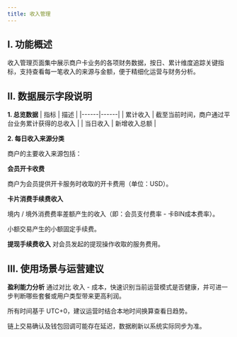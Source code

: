 ```yaml
---
title: 收入管理
---
```


## I. 功能概述
收入管理页面集中展示商户卡业务的各项财务数据，按日、累计维度追踪关键指标，支持查看每一笔收入的来源与金额，便于精细化运营与财务分析。

## II. 数据展示字段说明

**1. 总览数据**
| 指标 | 描述 |
|------|------|
| 累计收入 | 截至当前时间，商户通过平台业务累计获得的总收入 |
| 当日收入 | 新增收入总额 |

**2. 每日收入来源分类**

商户的主要收入来源包括：

**会员开卡收费**

商户为会员提供开卡服务时收取的开卡费用（单位：USD）。

**卡片消费手续费收入**

境内 / 境外消费费率差额产生的收入（即：会员支付费率 - 卡BIN成本费率）。

小额交易产生的小额固定手续费。

**提现手续费收入**
对会员发起的提现操作收取的服务费用。

## III. 使用场景与运营建议
**盈利能力分析**
通过对比 收入 - 成本，快速识别当前运营模式是否健康，并可进一步判断哪些套餐或用户类型带来更高利润。

<Note>
所有时间基于 UTC+0，建议运营时结合本地时间换算查看日趋势。

链上交易确认及钱包回调可能存在延迟，数据刷新以系统实际同步为准。
</Note>

